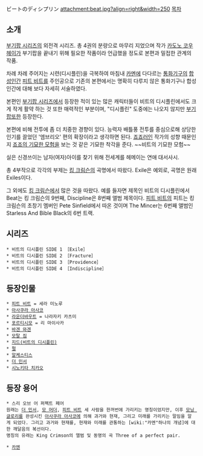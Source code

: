 ビートのディシプリン
attachment:beat.jpg?align=right&width=250
[[목차]]
== 소개 ==
[[부기팝 시리즈]]의 외전격 시리즈. 총 4권의 분량으로 마무리 지었으며 작가 [[카도노 코우헤이]]가 부기팝을 끝내기 위해 필요한 작품이라 언급했을 정도로 본편과 밀접한 관계의 작품.

차례 차례 주어지는 시련(디시플린)을 극복하여 마침내 [[카멘]]에 다다르는 [[통화기구]]의 [[합성인간]] [[피트 비트]]를 주인공으로 기존의 본편에서는 명확히 다루지 않은 통화기구나 합성인간에 대해 보다 자세히 서술하였다.

본편인 [[부기팝 시리즈]]에서 등장한 적이 있는 많은 캐릭터들이 비트의 디시플린에서도 크게 작게 활약 하는 것 또한 매력적인 부분이며, "디시플린" 도중에는 나오지 않지만 [[부기팝]]또한 등장한다.

본편에 비해 전투에 좀 더 치중한 경향이 있다. 능력자 배틀풍 전투를 중심으로해 상당한 인기를 끌었던 '엠브리오' 편의 확장이라고 생각하면 된다. [[죠죠러]]인 작가의 성향 때문인지 [[죠죠의 기묘한 모험]]을 보는 것 같은 기묘한 착각을 준다. ~~비트의 기묘한 모험~~

실은 신경쓰이는 남자(여자)아이를 찾기 위해 전세계를 헤메이는 연애 대서사시.

총 4부작으로 각각의 부제는 [[킹 크림슨]]의 곡명에서 따왔다. Exile은 예외로, 곡명은 원래 Exiles이다.

그 외에도 [[킹 크림슨]]에서 많은 것을 따왔다. 예를 들자면 제목인 비트의 디시플린에서 Beat는 킹 크림슨의 9번째, Discipline은 8번째 앨범 제목이다. [[피트 비트]]의 피트는 킹 크림슨의 초창기 멤버인 Pete Sinfield에서 따온 것이며 The Mincer는 6번째 앨범인 Starless And Bible Black의 6번 트랙.

== 시리즈 ==
 * 비트의 디시플린 SIDE 1 ［Exile］
 * 비트의 디시플린 SIDE 2 ［Fracture］
 * 비트의 디시플린 SIDE 3 ［Providence］
 * 비트의 디시플린 SIDE 4 ［Indiscipline］

== 등장인물 ==
 * [[피트 비트]] = 세라 미노루
 * [[아사쿠라 아사코]]
 * [[라운더바우트]] = 나라자키 카츠미
 * [[포르티시모]] = 리 마이사카
 * [[바겐 와겐]]
 * [[모탈 짐]]
 * [[지드(비트의 디시플린)]]
 * [[펄]]
 * [[알케스티스]]
 * [[더 민서]]
 * [[시노키타 치카오]]

== 등장 용어 ==
 * 스리 오브 어 퍼펙트 페어
 원래는 [[더 민서]], [[모 머더]], [[피트 비트]] 세 사람을 한꺼번에 가리키는 명칭이었지만, 이후 [[모닝 글로리]]를 완성시킨 [[아사쿠라 아사코]]에 의해 과거와 현재, 그리고 미래를 가리키는 말임을 알게 되었다. 그리고 과거와 현재를, 현재와 미래를 관통하는 [wiki:"카멘"하나의 개념]에 대한 깨달음의 복선이다.
 명칭의 유래는 King Crimson의 앨범 및 동명의 곡 Three of a perfect pair.

 * [[카멘]]
